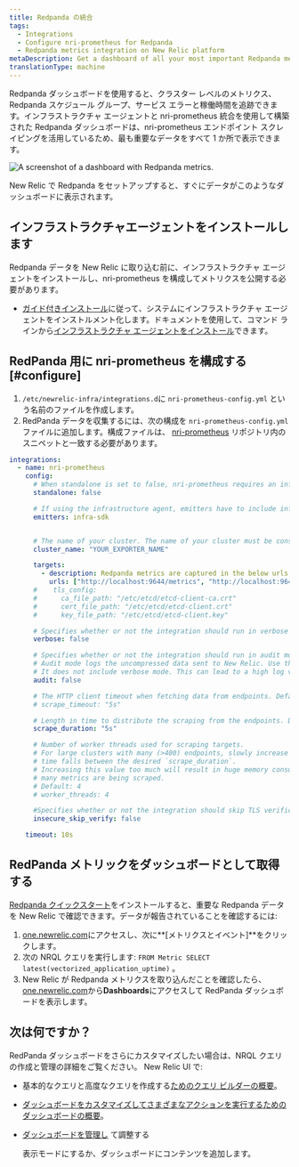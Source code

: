 ```yaml
---
title: Redpanda の統合
tags:
  - Integrations
  - Configure nri-prometheus for Redpanda
  - Redpanda metrics integration on New Relic platform
metaDescription: Get a dashboard of all your most important Redpanda metrics with our Redpanda quickstart.
translationType: machine
---
```



Redpanda ダッシュボードを使用すると、クラスター レベルのメトリクス、Redpanda スケジュール グループ、サービス エラーと稼働時間を追跡できます。インフラストラクチャ エージェントと nri-prometheus 統合を使用して構築された Redpanda ダッシュボードは、nri-prometheus エンドポイント スクレイピングを活用しているため、最も重要なデータをすべて 1 か所で表示できます。

<img
  src={prometheusRedpandaIntegration}
  title="Redpanda dashboard landing page"
  alt="A screenshot of a dashboard with Redpanda metrics."
/>

<figcaption>
  New Relic で Redpanda をセットアップすると、すぐにデータがこのようなダッシュボードに表示されます。
</figcaption>

## インフラストラクチャエージェントをインストールします

Redpanda データを New Relic に取り込む前に、インフラストラクチャ エージェントをインストールし、nri-prometheus を構成してメトリクスを公開する必要があります。

* [ガイド付きインストール](https://one.newrelic.com/nr1-core?state=5e236fa2-fbfd-1f53-e55d-9241d2a73068)に従って、システムにインフラストラクチャ エージェントをインストルメント化します。ドキュメントを使用して、コマンド ラインから[インフラストラクチャ エージェントをインストール](/docs/infrastructure/install-infrastructure-agent/linux-installation/install-infrastructure-monitoring-agent-linux)できます。

## RedPanda 用に nri-prometheus を構成する [#configure]

1. `/etc/newrelic-infra/integrations.d`に `nri-prometheus-config.yml` という名前のファイルを作成します。
2. RedPanda データを収集するには、次の構成を `nri-prometheus-config.yml` ファイルに追加します。構成ファイルは、 [nri-prometheus](https://github.com/newrelic/nri-prometheus/blob/main/configs/nri-prometheus-config.yml.sample) リポジトリ内のスニペットと一致する必要があります。

```yml
integrations:
  - name: nri-prometheus
    config:
      # When standalone is set to false, nri-prometheus requires an infrastructure agent to work and send data. Defaults to true
      standalone: false

      # If using the infrastructure agent, emitters have to include infra-sdk
      emitters: infra-sdk


      # The name of your cluster. The name of your cluster must be consistent across New Relic products so the infrastructure agent and nri-prometheus can scrape data from the cluster.
      cluster_name: "YOUR_EXPORTER_NAME"

      targets:
        - description: Redpanda metrics are captured in the below urls
          urls: ["http://localhost:9644/metrics", "http://localhost:9644/public_metrics"]
      #    tls_config:
      #      ca_file_path: "/etc/etcd/etcd-client-ca.crt"
      #      cert_file_path: "/etc/etcd/etcd-client.crt"
      #      key_file_path: "/etc/etcd/etcd-client.key"

      # Specifies whether or not the integration should run in verbose mode. Defaults to false.
      verbose: false

      # Specifies whether or not the integration should run in audit mode. Defaults to false.
      # Audit mode logs the uncompressed data sent to New Relic. Use this to log all data sent.
      # It does not include verbose mode. This can lead to a high log volume, use with care.
      audit: false

      # The HTTP client timeout when fetching data from endpoints. Defaults to "5s" if it's not set.
      # scrape_timeout: "5s"

      # Length in time to distribute the scraping from the endpoints. Default to "30s" if it's not set.
      scrape_duration: "5s"

      # Number of worker threads used for scraping targets.
      # For large clusters with many (>400) endpoints, slowly increase until scrape
      # time falls between the desired `scrape_duration`.
      # Increasing this value too much will result in huge memory consumption if too
      # many metrics are being scraped.
      # Default: 4
      # worker_threads: 4

      #Specifies whether or not the integration should skip TLS verification. Defaults to false.
      insecure_skip_verify: false

    timeout: 10s
```

## RedPanda メトリックをダッシュボードとして取得する

[Redpanda クイックスタート](https://newrelic.com/instant-observability/redpanda)をインストールすると、重要な Redpanda データを New Relic で確認できます。データが報告されていることを確認するには:

1. [one.newrelic.com](https://one.newrelic.com/all-capabilities)にアクセスし、次に**\[メトリクスとイベント]**をクリックします。
2. 次の NRQL クエリを実行します: `FROM Metric SELECT latest(vectorized_application_uptime)` 。
3. New Relic が Redpanda メトリクスを取り込んだことを確認したら、 [one.newrelic.com](https://one.newrelic.com/all-capabilities)から**Dashboards**にアクセスして RedPanda ダッシュボードを表示します。

## 次は何ですか？

RedPanda ダッシュボードをさらにカスタマイズしたい場合は、NRQL クエリの作成と管理の詳細をご覧ください。 <InlinePopover type="dashboards"/>New Relic UI で:

* 基本的なクエリと高度なクエリを作成する[ためのクエリ ビルダーの概要](/docs/query-your-data/explore-query-data/query-builder/introduction-query-builder)。

* [ダッシュボードをカスタマイズしてさまざまなアクションを実行するためのダッシュボードの概要](/docs/query-your-data/explore-query-data/dashboards/introduction-dashboards)。

* [ダッシュボードを管理し](/docs/query-your-data/explore-query-data/dashboards/manage-your-dashboard) て調整する

  <InlinePopover type="dashboards"/>

  表示モードにするか、ダッシュボードにコンテンツを追加します。